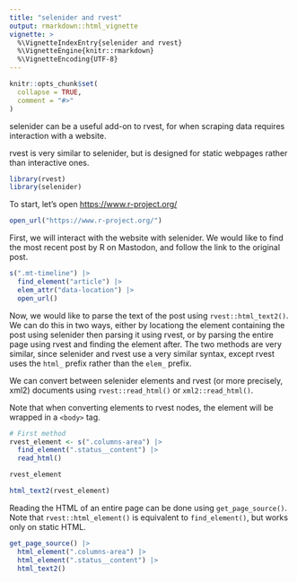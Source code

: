 ```yaml
---
title: "selenider and rvest"
output: rmarkdown::html_vignette
vignette: >
  %\VignetteIndexEntry{selenider and rvest}
  %\VignetteEngine{knitr::rmarkdown}
  %\VignetteEncoding{UTF-8}
---
```


```r
knitr::opts_chunk$set(
  collapse = TRUE,
  comment = "#>"
)
```

selenider can be a useful add-on to rvest, for when scraping data requires
interaction with a website.

rvest is very similar to selenider, but is designed for static webpages rather
than interactive ones.

```r
library(rvest)
library(selenider)
```

To start, let's open <https://www.r-project.org/>

```r
open_url("https://www.r-project.org/")
```

First, we will interact with the website with selenider. We would like
to find the most recent post by R on Mastodon, and follow the link to the
original post.

```r
s(".mt-timeline") |>
  find_element("article") |>
  elem_attr("data-location") |>
  open_url()
```

Now, we would like to parse the text of the post using `rvest::html_text2()`.
We can do this in two ways, either by locationg the element containing the post
using selenider then parsing it using rvest, or by parsing the entire page using
rvest and finding the element after. The two methods are very similar, since
selenider and rvest use a very similar syntax, except rvest uses the `html_`
prefix rather than the `elem_` prefix.

We can convert between selenider elements and rvest (or more precisely, xml2)
documents using `rvest::read_html()` or `xml2::read_html()`.

Note that when converting elements to rvest nodes, the element will be wrapped
in a `<body>` tag.
```r
# First method
rvest_element <- s(".columns-area") |>
  find_element(".status__content") |>
  read_html()

rvest_element

html_text2(rvest_element)
```

Reading the HTML of an entire page can be done using `get_page_source()`.
Note that `rvest::html_element()` is equivalent to `find_element()`, but
works only on static HTML.

```r
get_page_source() |>
  html_element(".columns-area") |>
  html_element(".status__content") |>
  html_text2()
```
